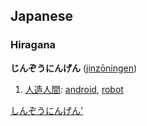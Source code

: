 ==Japanese==

===Hiragana===
[[Category:Hiragana|しんぞうにんげん']]
'''じんぞうにんげん''' ([[jinzōningen]])

# [[人造人間]]: [[android]], [[robot]]